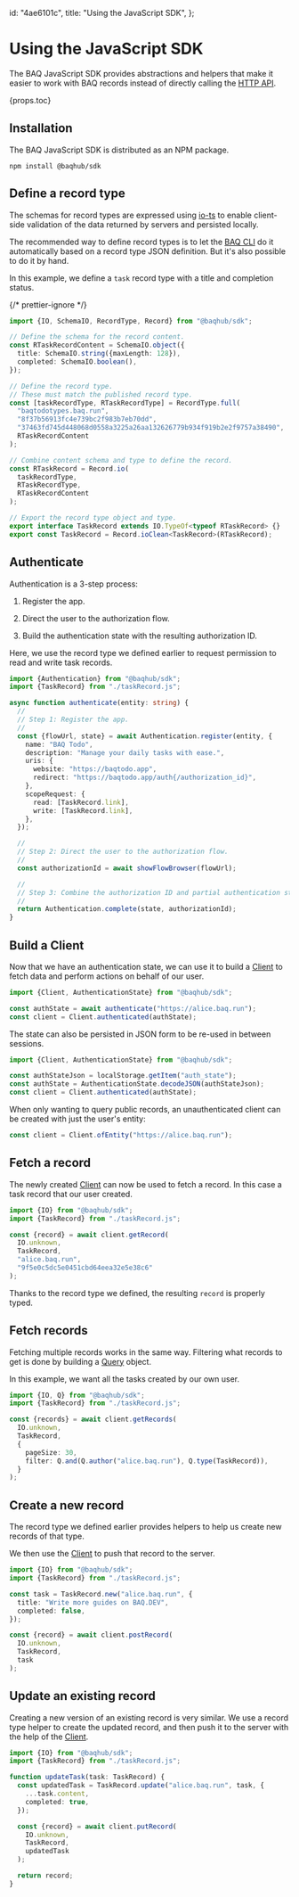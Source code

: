   id: "4ae6101c",
  title: "Using the JavaScript SDK",
};

# Using the JavaScript SDK

The BAQ JavaScript SDK provides abstractions and helpers that make it easier to work with BAQ records instead of directly calling the [HTTP API](50c614b0).

{props.toc}

## Installation

The BAQ JavaScript SDK is distributed as an NPM package.

```cli
npm install @baqhub/sdk
```

## Define a record type

The schemas for record types are expressed using [io-ts](https://github.com/gcanti/io-ts) to enable client-side validation of the data returned by servers and persisted locally.

The recommended way to define record types is to let the [BAQ CLI](6fd9977d) do it automatically based on a record type JSON definition. But it's also possible to do it by hand.

In this example, we define a `task` record type with a title and completion status.

{/* prettier-ignore */}
```ts
import {IO, SchemaIO, RecordType, Record} from "@baqhub/sdk";

// Define the schema for the record content.
const RTaskRecordContent = SchemaIO.object({
  title: SchemaIO.string({maxLength: 128}),
  completed: SchemaIO.boolean(),
});

// Define the record type.
// These must match the published record type.
const [taskRecordType, RTaskRecordType] = RecordType.full(
  "baqtodotypes.baq.run",
  "8f37b56913fc4e739bc2f983b7eb70dd",
  "37463fd745d448068d0558a3225a26aa132626779b934f919b2e2f9757a38490",
  RTaskRecordContent
);

// Combine content schema and type to define the record.
const RTaskRecord = Record.io(
  taskRecordType,
  RTaskRecordType,
  RTaskRecordContent
);

// Export the record type object and type.
export interface TaskRecord extends IO.TypeOf<typeof RTaskRecord> {}
export const TaskRecord = Record.ioClean<TaskRecord>(RTaskRecord);
```

## Authenticate

Authentication is a 3-step process:

1. Register the app.

2. Direct the user to the authorization flow.

3. Build the authentication state with the resulting authorization ID.

Here, we use the record type we defined earlier to request permission to read and write task records.

```ts
import {Authentication} from "@baqhub/sdk";
import {TaskRecord} from "./taskRecord.js";

async function authenticate(entity: string) {
  //
  // Step 1: Register the app.
  //
  const {flowUrl, state} = await Authentication.register(entity, {
    name: "BAQ Todo",
    description: "Manage your daily tasks with ease.",
    uris: {
      website: "https://baqtodo.app",
      redirect: "https://baqtodo.app/auth{/authorization_id}",
    },
    scopeRequest: {
      read: [TaskRecord.link],
      write: [TaskRecord.link],
    },
  });

  //
  // Step 2: Direct the user to the authorization flow.
  //
  const authorizationId = await showFlowBrowser(flowUrl);

  //
  // Step 3: Combine the authorization ID and partial authentication state.
  //
  return Authentication.complete(state, authorizationId);
}
```

## Build a Client

Now that we have an authentication state, we can use it to build a [Client](e1ca2823) to fetch data and perform actions on behalf of our user.

```ts
import {Client, AuthenticationState} from "@baqhub/sdk";

const authState = await authenticate("https://alice.baq.run");
const client = Client.authenticated(authState);
```

The state can also be persisted in JSON form to be re-used in between sessions.

```ts
import {Client, AuthenticationState} from "@baqhub/sdk";

const authStateJson = localStorage.getItem("auth_state");
const authState = AuthenticationState.decodeJSON(authStateJson);
const client = Client.authenticated(authState);
```

When only wanting to query public records, an unauthenticated client can be created with just the user's entity:

```ts
const client = Client.ofEntity("https://alice.baq.run");
```

## Fetch a record

The newly created [Client](e1ca2823) can now be used to fetch a record. In this case a task record that our user created.

```ts
import {IO} from "@baqhub/sdk";
import {TaskRecord} from "./taskRecord.js";

const {record} = await client.getRecord(
  IO.unknown,
  TaskRecord,
  "alice.baq.run",
  "9f5e0c5dc5e0451cbd64eea32e5e38c6"
);
```

Thanks to the record type we defined, the resulting `record` is properly typed.

## Fetch records

Fetching multiple records works in the same way. Filtering what records to get is done by building a [Query](c4e4e2a0) object.

In this example, we want all the tasks created by our own user.

```ts
import {IO, Q} from "@baqhub/sdk";
import {TaskRecord} from "./taskRecord.js";

const {records} = await client.getRecords(
  IO.unknown,
  TaskRecord,
  {
    pageSize: 30,
    filter: Q.and(Q.author("alice.baq.run"), Q.type(TaskRecord)),
  }
);
```

## Create a new record

The record type we defined earlier provides helpers to help us create new records of that type.

We then use the [Client](e1ca2823) to push that record to the server.

```ts
import {IO} from "@baqhub/sdk";
import {TaskRecord} from "./taskRecord.js";

const task = TaskRecord.new("alice.baq.run", {
  title: "Write more guides on BAQ.DEV",
  completed: false,
});

const {record} = await client.postRecord(
  IO.unknown,
  TaskRecord,
  task
);
```

## Update an existing record

Creating a new version of an existing record is very similar. We use a record type helper to create the updated record, and then push it to the server with the help of the [Client](e1ca2823).

```ts
import {IO} from "@baqhub/sdk";
import {TaskRecord} from "./taskRecord.js";

function updateTask(task: TaskRecord) {
  const updatedTask = TaskRecord.update("alice.baq.run", task, {
    ...task.content,
    completed: true,
  });

  const {record} = await client.putRecord(
    IO.unknown,
    TaskRecord,
    updatedTask
  );

  return record;
}
```
